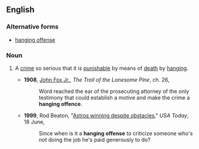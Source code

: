 ==English==

===Alternative forms===
*[[hanging offense]]

===Noun===
{{en-noun|sg=[[hanging]] [[offence]]}}

#{{idiom}} A [[crime]] so serious that it is [[punishable]] by means of [[death]] by [[hanging]].
#*'''1908''', [[w:John_Fox_Jr.|John Fox Jr.]], ''The Trail of the Lonesome Pine'', ch. 26,
#*:Word reached the ear of the prosecuting attorney of the only testimony that could establish a motive and make the crime a '''hanging offence'''.
#*'''1999''', Rod Beaton, "[http://www.usatoday.com/sports/baseball/colrod88.htm Astros winning despite obstacles]," ''USA Today'', 18 June,
#*:Since when is it a '''hanging offense''' to criticize someone who's not doing the job he's paid generously to do?